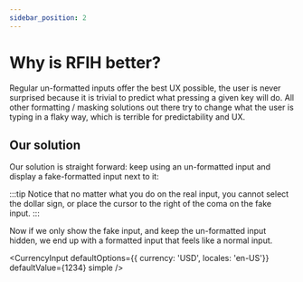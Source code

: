 ```yaml
---
sidebar_position: 2
---
```


# Why is RFIH better?

Regular un-formatted inputs offer the best UX possible, the user is never surprised because it is trivial to predict what pressing a given key will do.
All other formatting / masking solutions out there try to change what the user is typing in a flaky way, which is terrible for predictability and UX.

## Our solution

Our solution is straight forward: keep using an un-formatted input and display a fake-formatted input next to it:

<SideBySide />


:::tip
Notice that no matter what you do on the real input, you cannot select the dollar sign, or place the cursor to the right of the coma on the fake input.
:::

Now if we only show the fake input, and keep the un-formatted input hidden, we end up with a formatted input that feels like a normal input.

<CurrencyInput defaultOptions={{ currency: 'USD', locales: 'en-US'}} defaultValue={1234} simple />